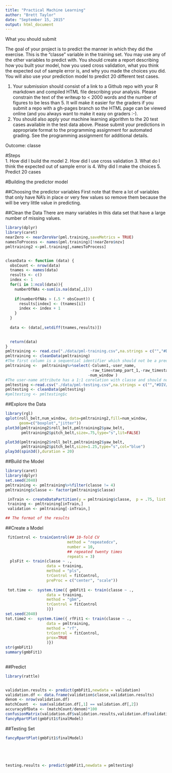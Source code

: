 ```yaml
---
title: "Practical Machine Learning"
author: "Brett Taylor"
date: "September 15, 2015"
output: html_document
---
```

What you should submit

The goal of your project is to predict the manner in which they did the exercise. This is the "classe" variable in the training set. You may use any of the other variables to predict with. You should create a report describing how you built your model, how you used cross validation, what you think the expected out of sample error is, and why you made the choices you did. You will also use your prediction model to predict 20 different test cases. 

1. Your submission should consist of a link to a Github repo with your R markdown and compiled HTML file describing your analysis. Please constrain the text of the writeup to < 2000 words and the number of figures to be less than 5. It will make it easier for the graders if you submit a repo with a gh-pages branch so the HTML page can be viewed online (and you always want to make it easy on graders :-).
2. You should also apply your machine learning algorithm to the 20 test cases available in the test data above. Please submit your predictions in appropriate format to the programming assignment for automated grading. See the programming assignment for additional details. 


Outcome: classe

#Steps    
1. How did I build the model
2. How did I use cross validation
3. What do I think the expected out of sample error is
4. Why did I make the choices
5. Predict 20 cases

#Building the predictor model

##Choosing the predictor variables
First note that there a lot of variables that only have NA's in place or very few values so remove them because the will be very little value in predicting.

##Clean the Data
There are many variables in this data set that have a large number of missing values.   

```r
library(dplyr)
library(caret)
nearZero <- nearZeroVar(pml.training,saveMetrics = TRUE)
namesToProcess <- names(pml.training)[!nearZero$nzv]
pmltraining2 <-pml.training[,namesToProcess]


cleanData <- function (data) {
  obsCount <- nrow(data)
  tnames <- names(data)
  results <- c()
  index <- 1
  for(i in 1:ncol(data)){
    numberOfNAs <-sum(is.na(data[,i]))
    
    if(numberOfNAs > (.5 * obsCount)) {
      results[index] <- (tnames[i])
      index <- index + 1
    }
  }
  
  data <- (data[,setdiff(tnames,results)])
 

  return(data)
}
pmltraining <- read.csv("./data/pml-training.csv",na.strings = c("","#DIV/0!","NA"))
pmltraining <- cleanData(pmltraining)
#The first column is a sequential identifier which should not be a predictor.
pmltraining <-  pmltraining%>%select(-Column1,-user_name,
                                     -raw_timestamp_part_1,-raw_timestamp_part_2,-new_window,
                                    -num_window )
#The user-name attribute has a 1:1 corelation with classe and should not be a predictor since other sets of data 
pmltesting <-read.csv("./data/pml-testing.csv",na.strings = c("","#DIV/0!","NA"))
pmltesting <- cleanData(pmltesting)
#pmltesting <- pmltesting$c


```
##Explore the Data

```r
library(rgl) 
qplot(roll_belt,num_window, data=pmltraining2,fill=num_window,
      geom=c("boxplot","jitter"))
plot3d(pmltraining2$roll_belt,pmltraining2$yaw_belt,
       pmltraining2$pitch_belt,size=.75,type="s",lit=FALSE)

plot3d(pmltraining2$roll_belt,pmltraining2$yaw_belt,
       pmltraining2$pitch_belt,size=1.25,type="s",col="blue")
play3d(spin3d(),duration = 20)

```

##Build the Model
```r
library(caret)
library(dplyr)
set.seed(2040)
pmltraining <- pmltraining%>%filter(classe != 4)
pmltraining$classe <- factor(pmltraining$classe)

 inTrain <- createDataPartition(y = pmltraining$classe,  p = .75, list = FALSE) 
 training <- pmltraining[inTrain,]
 validation <- pmltraining[-inTrain,]

## The format of the results 

```

##Create a Model    

```r
 fitControl <- trainControl(## 10-fold CV
                           method = "repeatedcv",
                           number = 10,
                           ## repeated twenty times
                           repeats = 3)
  plsFit <- train(classe ~ ., 
                  data = training, 
                  method = "pls",
                  trControl = fitControl,
                  preProc = c("center", "scale"))
  
 tot.time <-  system.time({ gmbFit1 <- train(classe ~ ., 
                  data = training, 
                  method = "gbm",
                  trControl = fitControl
                  )})
set.seed(2040)
tot.time2 <-  system.time({ rfFit1 <- train(classe ~ ., 
                  data = pmltraining, 
                  method = "rf",
                  trControl = fitControl,
                  prox=TRUE
                  )})
str(gmbFit1)
summary(gmbFit1)
 
```

##Predict 

```r
library(rattle)


validation.results <- predict(gmbFit1,newdata = validation)
validation.df <- data.frame(validation$classe,validation.results)
denom <- nrow(validation.df)
matchCount  <- sum(validation.df[,1] == validation.df[,2])
accuracyOfData <- (matchCount/denom)*100
confusionMatrix(validation.df$validation.results,validation.df$validation.classe)
fancyRpartPlot(gmbFit1$finalModel)
```

##Testing Set

```r

fancyRpartPlot(gmbFit1$finalModel)





testing.results <- predict(gmbFit1,newdata = pmltesting)

```